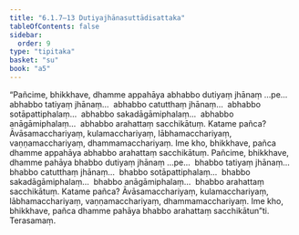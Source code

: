 ```yaml
---
title: "6.1.7–13 Dutiyajhānasuttādisattaka"
tableOfContents: false
sidebar:
  order: 9
type: "tipitaka"
basket: "su"
book: "a5"
---
```



<DynamicBreadcrumb />

<Division number="257–263" book="a5" bookNo="16">

<Paragraph number="1364" book="a5">
“Pañcime, bhikkhave, dhamme appahāya abhabbo dutiyaṃ jhānaṃ …pe…  abhabbo tatiyaṃ jhānaṃ…  abhabbo catutthaṃ jhānaṃ…  abhabbo sotāpattiphalaṃ…  abhabbo sakadāgāmiphalaṃ…  abhabbo anāgāmiphalaṃ…  abhabbo arahattaṃ sacchikātuṃ. Katame pañca? Āvāsamacchariyaṃ, kulamacchariyaṃ, lābhamacchariyaṃ, vaṇṇamacchariyaṃ, dhammamacchariyaṃ. Ime kho, bhikkhave, pañca dhamme appahāya abhabbo arahattaṃ sacchikātuṃ.
</Paragraph>

<Paragraph number="1365" book="a5">
Pañcime, bhikkhave, dhamme pahāya bhabbo dutiyaṃ jhānaṃ …pe…  bhabbo tatiyaṃ jhānaṃ…  bhabbo catutthaṃ jhānaṃ…  bhabbo sotāpattiphalaṃ…  bhabbo sakadāgāmiphalaṃ…  bhabbo anāgāmiphalaṃ…  bhabbo arahattaṃ sacchikātuṃ. Katame pañca? Āvāsamacchariyaṃ, kulamacchariyaṃ, lābhamacchariyaṃ, vaṇṇamacchariyaṃ, dhammamacchariyaṃ. Ime kho, bhikkhave, pañca dhamme pahāya bhabbo arahattaṃ sacchikātun”ti.

</Paragraph>
</Division>

<Paragraph number="1366" type="center" book="a5">
Terasamaṃ.
</Paragraph>